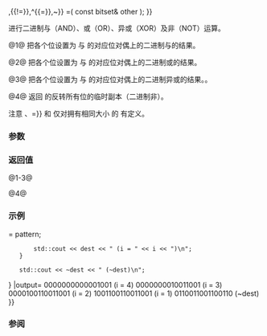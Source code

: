 {{cpp/utility/bitset/title|operator&amp;{{=}},{{!=}},^{{=}},~}}
{{cpp/utility/bitset/navbar}}
{{dcl begin}}
{{dcla|num=1|noexcept=c++11|constexpr=c++23|1=
bitset&amp; operator&amp;=( const bitset&amp; other );
}}
{{dcla|num=2|noexcept=c++11|constexpr=c++23|1=
bitset&amp; operator{{!}}=( const bitset&amp; other );
}}
{{dcla|num=3|noexcept=c++11|constexpr=c++23|1=
bitset&amp; operator^=( const bitset&amp; other );
}}
{{dcla|num=4|noexcept=c++11|constexpr=c++23|1=
bitset operator~() const;
}}
{{dcl end}}

进行二进制与（AND）、或（OR）、异或（XOR）及非（NOT）运算。

@1@ 把各个位设置为 {{c|*this}} 与 {{c|other}} 的对应位对偶上的二进制与的结果。

@2@ 把各个位设置为 {{c|*this}} 与 {{c|other}} 的对应位对偶上的二进制或的结果。

@3@ 把各个位设置为 {{c|*this}} 与 {{c|other}} 的对应位对偶上的二进制异或的结果。。

@4@ 返回 {{c|*this}} 的反转所有位的临时副本（二进制非）。

注意 {{tt|1=&amp;=}}、{{tt|1={{!}}=}} 和 {{tt|1=^=}} 仅对拥有相同大小 {{tt|N}} 的 {{tt|bitset}} 有定义。

===参数===
{{par begin}}
{{par|other|另一 {{tt|bitset}}}}
{{par end}}

===返回值===
@1-3@ {{c|*this}}

@4@ {{c|std::bitset&lt;N&gt;(*this).flip()}}

===示例===
{{example
|code=
#include &lt;bitset&gt;
#include &lt;cstddef&gt;
#include &lt;iostream&gt;
#include &lt;string&gt;
 
int main()
{
    const std::string pattern_str{"1001"};
    std::bitset&lt;16&gt; pattern{pattern_str}, dest;
 
    for (std::size_t i = dest.size() / pattern_str.size(); i != 0; --i)
    {
        dest &lt;&lt;= pattern_str.size();
        dest {{!}}= pattern;
        std::cout &lt;&lt; dest &lt;&lt; " (i = " &lt;&lt; i &lt;&lt; ")\n";
    }

    std::cout &lt;&lt; ~dest &lt;&lt; " (~dest)\n";
}
|output=
0000000000001001 (i = 4)
0000000010011001 (i = 3)
0000100110011001 (i = 2)
1001100110011001 (i = 1)
0110011001100110 (~dest)
}}

===参阅===
{{dsc begin}}
{{dsc inc|cpp/utility/bitset/dsc operator_ltltgtgt}}
{{dsc end}}

{{langlinks|de|en|es|fr|it|ja|pt|ru}}